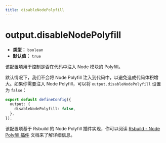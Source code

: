 ```yaml
---
title: disableNodePolyfill
---
```


# output.disableNodePolyfill

- **类型：** `boolean`
- **默认值：** `true`

该配置项用于控制是否在代码中注入 Node 模块的 Polyfill。

默认情况下，我们不会将 Node Polyfill 注入到代码中，以避免造成代码体积增大。如果你需要注入 Node Polyfill，可以将 `output.disableNodePolyfill` 设置为 `false`：

```ts title="modern.config.ts"
export default defineConfig({
  output: {
    disableNodePolyfill: false,
  },
});
```

该配置项基于 Rsbuild 的 Node Polyfill 插件实现，你可以阅读 [Rsbuild - Node Polyfill 插件](https://github.com/rspack-contrib/rsbuild-plugin-node-polyfill) 文档来了解详细信息。
